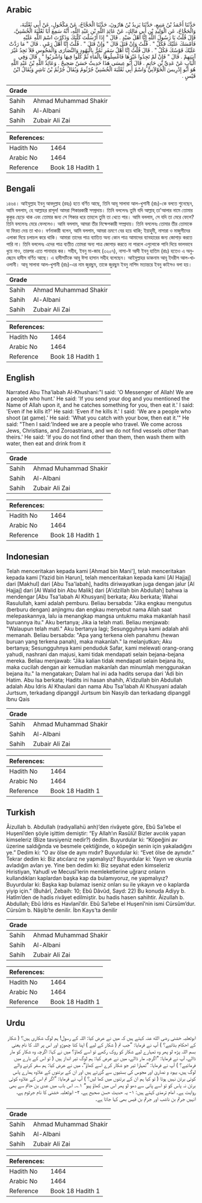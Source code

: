 ## Arabic


<div dir="rtl" lang="ar" style={{fontSize:'larger',backgroundColor:'#f8f9fa',padding:20}}>
حَدَّثَنَا أَحْمَدُ بْنُ مَنِيعٍ، حَدَّثَنَا يَزِيدُ بْنُ هَارُونَ، حَدَّثَنَا الْحَجَّاجُ، عَنْ مَكْحُولٍ، عَنْ أَبِي ثَعْلَبَةَ، وَالْحَجَّاجُ، عَنِ الْوَلِيدِ بْنِ أَبِي مَالِكٍ، عَنْ عَائِذِ اللَّهِ بْنِ عَبْدِ اللَّهِ، أَنَّهُ سَمِعَ أَبَا ثَعْلَبَةَ الْخُشَنِيَّ، قَالَ قُلْتُ يَا رَسُولَ اللَّهِ إِنَّا أَهْلُ صَيْدٍ ‏.‏ قَالَ ‏"‏ إِذَا أَرْسَلْتَ كَلْبَكَ وَذَكَرْتَ اسْمَ اللَّهِ عَلَيْهِ فَأَمْسَكَ عَلَيْكَ فَكُلْ ‏"‏ ‏.‏ قُلْتُ وَإِنْ قَتَلَ قَالَ ‏"‏ وَإِنْ قَتَلَ ‏"‏ ‏.‏ قُلْتُ إِنَّا أَهْلُ رَمْىٍ ‏.‏ قَالَ ‏"‏ مَا رَدَّتْ عَلَيْكَ قَوْسُكَ فَكُلْ ‏"‏ ‏.‏ قَالَ قُلْتُ إِنَّا أَهْلُ سَفَرٍ نَمُرُّ بِالْيَهُودِ وَالنَّصَارَى وَالْمَجُوسِ فَلاَ نَجِدُ غَيْرَ آنِيَتِهِمْ ‏.‏ قَالَ ‏"‏ فَإِنْ لَمْ تَجِدُوا غَيْرَهَا فَاغْسِلُوهَا بِالْمَاءِ ثُمَّ كُلُوا فِيهَا وَاشْرَبُوا ‏"‏ ‏.‏ قَالَ وَفِي الْبَابِ عَنْ عَدِيِّ بْنِ حَاتِمٍ ‏.‏ قَالَ أَبُو عِيسَى هَذَا حَدِيثٌ حَسَنٌ صَحِيحٌ ‏.‏ وَعَائِذُ اللَّهِ بْنُ عَبْدِ اللَّهِ هُوَ أَبُو إِدْرِيسَ الْخَوْلاَنِيُّ وَاسْمُ أَبِي ثَعْلَبَةَ الْخُشَنِيِّ جُرْثُومٌ وَيُقَالُ جُرْثُمُ بْنُ نَاشِرٍ وَيُقَالُ ابْنُ قَيْسٍ ‏.‏
</div>
<div style={{backgroundColor:'#f8f9fa',padding:20, marginBottom: 10}}><table> <thead> <tr> <th>Grade</th> <th></th> </tr> </thead> <tbody> <tr><td>Sahih</td><td>Ahmad Muhammad Shakir</td></tr><tr><td>Sahih</td><td>Al-Albani</td></tr><tr><td>Sahih</td><td>Zubair Ali Zai</td></tr></tbody></table><table> <thead> <tr> <th>References:</th> <th></th> </tr> </thead> <tbody><tr><td>Hadith No</td><td>1464</td></tr><tr><td>Arabic No</td><td>1464</td></tr><tr><td>Reference</td><td>Book 18 Hadith 1</td></tr></tbody></table></div>

## Bengali


<div dir="ltr" lang="bn" style={{fontSize:'larger',backgroundColor:'#f8f9fa',padding:20}}>
১৪৬৪। আইযুল্লাহ ইবনু আবদুল্লাহ (রহঃ) হতে বর্ণিত আছে, তিনি আবূ সালাবা আল-খুশানী (রাঃ)-কে বলতে শুনেছেন, আমি বললাম, হে আল্লাহর রাসূল! আমরা শিকারকারী সম্প্রদায়। তিনি বললেনঃ তুমি যদি আল্লাহ্ তা'আলার নামে তোমার কুকুর ছেড়ে থাক এবং তোমার জন্য সে শিকার ধরে তাহলে তুমি তা খেতে পার। আমি বললাম, সে যদি তা মেরে ফেলে? তিনি বললেনঃ মেরে ফেললেও। আমি বললাম, আমরা তীর নিক্ষেপকারী সম্প্রদায়। তিনি বললেনঃ তোমার তীর তোমাকে যা ফিরত দেয় তা খাও। বর্ণনাকারী বলেন, আমি বললাম, আমরা ভ্রমণে বের হয়ে থাকি; ইয়াহুদী, নাসারা ও মাজুসীদের এলাকা দিয়ে চলাচল করে থাকি। আমারা তাদের পাত্র ব্যাতিত অন্য কোন পাত্র আমাদের ব্যাবহারের জন্য জোগাড় করতে পারি না। তিনি বললেনঃ এদের পাত্র ব্যতীত তোমরা অন্য পাত্র জোগাড় করতে না পারলে এগুলোকে পানি দিয়ে ভালভাবে ধুয়ে নাও, তারপর এতে পানাহার কর। সহীহ, ইবনু মা-জাহ (৩২০৭), নাসা-ঈ আদী ইবনু হাতিম (রাঃ) হতেও এ অনুচ্ছেদে হাদীস বর্ণিত আছে। এ হাদীসটিকে আবূ ঈসা হাসান সহীহ বলেছেন। আইযুল্লাহর ডাকনাম আবূ ইদরীস আল-খাওলানী। আবূ সালাবা আল-খুশানী (রাঃ)-এর নাম জুরছুম, তাকে জুরছুম ইবনু নাশিদ মতান্তরে ইবনু কাইসও বলা হয়।
</div>
<div style={{backgroundColor:'#f8f9fa',padding:20, marginBottom: 10}}><table> <thead> <tr> <th>Grade</th> <th></th> </tr> </thead> <tbody> <tr><td>Sahih</td><td>Ahmad Muhammad Shakir</td></tr><tr><td>Sahih</td><td>Al-Albani</td></tr><tr><td>Sahih</td><td>Zubair Ali Zai</td></tr></tbody></table><table> <thead> <tr> <th>References:</th> <th></th> </tr> </thead> <tbody><tr><td>Hadith No</td><td>1464</td></tr><tr><td>Arabic No</td><td>1464</td></tr><tr><td>Reference</td><td>Book 18 Hadith 1</td></tr></tbody></table></div>

## English


<div dir="ltr" lang="en" style={{fontSize:'larger',backgroundColor:'#f8f9fa',padding:20}}>
Narrated Abu Tha'labah Al-Khushani:"I said: 'O Messenger of Allah! We are a people who hunt.' He said: 'If you send your dog and you mentioned the Name of Allah upon it, and he catches something for you, then eat it.' I said: 'Even if he kills it?' He said: 'Even if he kills it.' I said: 'We are a people who shoot (at game).' He said: 'What you catch with your bow, then eat it.'" He said: "Then I said:'Indeed we are a people who travel. We come across Jews, Christians, and Zoroastrians, and we do not find vessels other than theirs.' He said: 'If you do not find other than them, then wash them with water, then eat and drink from it
</div>
<div style={{backgroundColor:'#f8f9fa',padding:20, marginBottom: 10}}><table> <thead> <tr> <th>Grade</th> <th></th> </tr> </thead> <tbody> <tr><td>Sahih</td><td>Ahmad Muhammad Shakir</td></tr><tr><td>Sahih</td><td>Al-Albani</td></tr><tr><td>Sahih</td><td>Zubair Ali Zai</td></tr></tbody></table><table> <thead> <tr> <th>References:</th> <th></th> </tr> </thead> <tbody><tr><td>Hadith No</td><td>1464</td></tr><tr><td>Arabic No</td><td>1464</td></tr><tr><td>Reference</td><td>Book 18 Hadith 1</td></tr></tbody></table></div>

## Indonesian


<div dir="ltr" lang="id" style={{fontSize:'larger',backgroundColor:'#f8f9fa',padding:20}}>
Telah menceritakan kepada kami [Ahmad bin Mani'], telah menceritakan kepada kami [Yazid bin Harun], telah menceritakan kepada kami [Al Hajjaj] dari [Makhul] dari [Abu Tsa'labah], hadits diriwayatkan juga dengan jalur [Al Hajjaj] dari [Al Walid bin Abu Malik] dari [A'idzillah bin Abdullah] bahwa ia mendengar [Abu Tsa'labah Al Khusyani] berkata; Aku berkata; Wahai Rasulullah, kami adalah pemburu. Beliau bersabda: "Jika engkau mengutus (berburu dengan) anjingmu dan engkau menyebut nama Allah saat melepaskannya, lalu ia menangkap mangsa untukmu maka makanlah hasil buruannya itu." Aku bertanya; Jika ia telah mati. Beliau menjawab: "Walaupun telah mati." Aku bertanya lagi; Sesungguhnya kami adalah ahli memanah. Beliau bersabda: "Apa yang terkena oleh panahmu (hewan buruan yang terkena panah), maka makanlah." Ia melanjutkan; Aku bertanya; Sesungguhnya kami penduduk Safar, kami melewati orang-orang yahudi, nashrani dan majusi, kami tidak mendapati selain bejana-bejana mereka. Beliau menjawab: "Jika kalian tidak mendapati selain bejana itu, maka cucilah dengan air kemudian makanlah dan minumlah menggunakan bejana itu." Ia mengatakan; Dalam hal ini ada hadits serupa dari 'Adi bin Hatim. Abu Isa berkata; Hadits ini hasan shahih, A'idzullah bin Abdullah adalah Abu Idris Al Khaulani dan nama Abu Tsa'labah Al Khusyani adalah Jurtsum, terkadang dipanggil Jurtsum bin Nasyib dan terkadang dipanggil Ibnu Qais
</div>
<div style={{backgroundColor:'#f8f9fa',padding:20, marginBottom: 10}}><table> <thead> <tr> <th>Grade</th> <th></th> </tr> </thead> <tbody> <tr><td>Sahih</td><td>Ahmad Muhammad Shakir</td></tr><tr><td>Sahih</td><td>Al-Albani</td></tr><tr><td>Sahih</td><td>Zubair Ali Zai</td></tr></tbody></table><table> <thead> <tr> <th>References:</th> <th></th> </tr> </thead> <tbody><tr><td>Hadith No</td><td>1464</td></tr><tr><td>Arabic No</td><td>1464</td></tr><tr><td>Reference</td><td>Book 18 Hadith 1</td></tr></tbody></table></div>

## Turkish


<div dir="ltr" lang="tr" style={{fontSize:'larger',backgroundColor:'#f8f9fa',padding:20}}>
Âizullah b. Abdullah (radıyallahü anh)’den rivâyete göre, Ebû Sa’lebe el Huşenî’den şöyle işittim demiştir: “Ey Allah’ın Rasûlü! Bizler avcılık yapan kimseleriz (Bize tavsiyeniz nedir?) dedim. Buyurdular ki: “Köpeğini av üzerine saldığında ve besmele çektiğinde, o köpeğin senin için yakaladığını ye.” Dedim ki: “O av ölse de aynı mıdır? Buyurdular ki: “Evet ölse de aynıdır.” Tekrar dedim ki: Biz atıcılarız ne yapmalıyız? Buyurdular ki: Yayın ve okunla avladığın avları ye. Yine ben dedim ki: Biz seyahat eden kimseleriz Hıristiyan, Yahudî ve Mecusî’lerin memleketlerine uğrarız onların kullandıkları kaplardan başka kap da bulamıyoruz, ne yapmalıyız? Buyurdular ki: Başka kap bulamaz iseniz onları su ile yıkayın ve o kaplarda yiyip için.” (Buhârî, Zebaih: 10; Ebû Dâvûd, Sayd: 22) Bu konuda Adiyy b. Hatîm’den de hadis rivâyet edilmiştir. bu hadis hasen sahihtir. Âizullah b. Abdullah; Ebû İdris es Havlanî’dir. Ebû Sa’lebe el Huşenî’nin ismi Cürsûm’dur. Cürsûm b. Nâşib’te denilir. İbn Kays’ta denilir
</div>
<div style={{backgroundColor:'#f8f9fa',padding:20, marginBottom: 10}}><table> <thead> <tr> <th>Grade</th> <th></th> </tr> </thead> <tbody> <tr><td>Sahih</td><td>Ahmad Muhammad Shakir</td></tr><tr><td>Sahih</td><td>Al-Albani</td></tr><tr><td>Sahih</td><td>Zubair Ali Zai</td></tr></tbody></table><table> <thead> <tr> <th>References:</th> <th></th> </tr> </thead> <tbody><tr><td>Hadith No</td><td>1464</td></tr><tr><td>Arabic No</td><td>1464</td></tr><tr><td>Reference</td><td>Book 18 Hadith 1</td></tr></tbody></table></div>

## Urdu


<div dir="rtl" lang="ur" style={{fontSize:'larger',backgroundColor:'#f8f9fa',padding:20}}>
ابوثعلبہ خشنی رضی الله عنہ کہتے ہیں کہ میں نے عرض کیا: اللہ کے رسول! ہم لوگ شکاری ہیں؟ ( شکار کے احکام بتائیے؟ ) آپ نے فرمایا: ”جب تم ( شکار کے لیے ) اپنا کتا چھوڑو اور اس پر اللہ کا نام یعنی بسم اللہ پڑھ لو پھر وہ تمہارے لیے شکار کو روک رکھے تو اسے کھاؤ؟ میں نے کہا: اگرچہ وہ شکار کو مار ڈالے، آپ نے فرمایا: ”اگرچہ مار ڈالے، میں نے عرض کیا: ہم لوگ تیر انداز ہیں ( تو اس کے بارے میں فرمائیے؟ ) آپ نے فرمایا: ”تمہارا تیر جو شکار کرے اسے کھاؤ“، میں نے عرض کیا: ہم سفر کرنے والے لوگ ہیں، یہود و نصاریٰ اور مجوس کی بستیوں سے گزرتے ہیں اور ان کے برتنوں کے علاوہ ہمارے پاس کوئی برتن نہیں ہوتا ( تو کیا ہم ان کے برتنوں میں کھا لیں؟ ) آپ نے فرمایا: ”اگر تم اس کے علاوہ کوئی برتن نہ پاس کو تو اسے پانی سے دھو لو پھر اس میں کھاؤ پیو“ ۱؎۔ اس باب میں عدی بن حاتم سے بھی روایت ہے۔ امام ترمذی کہتے ہیں: ۱- یہ حدیث حسن صحیح ہے، ۲- ابوثعلبہ خشنی کا نام جرثوم ہے، انہیں جرثم بن ناشب اور جرثم بن قیس بھی کہا جاتا ہے۔
</div>
<div style={{backgroundColor:'#f8f9fa',padding:20, marginBottom: 10}}><table> <thead> <tr> <th>Grade</th> <th></th> </tr> </thead> <tbody> <tr><td>Sahih</td><td>Ahmad Muhammad Shakir</td></tr><tr><td>Sahih</td><td>Al-Albani</td></tr><tr><td>Sahih</td><td>Zubair Ali Zai</td></tr></tbody></table><table> <thead> <tr> <th>References:</th> <th></th> </tr> </thead> <tbody><tr><td>Hadith No</td><td>1464</td></tr><tr><td>Arabic No</td><td>1464</td></tr><tr><td>Reference</td><td>Book 18 Hadith 1</td></tr></tbody></table></div>